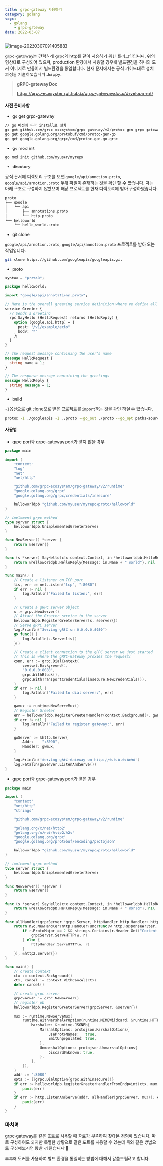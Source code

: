 ```yaml
---
title: grpc-gateway 사용하기
category: golang
tags:
  - golang
	- grpc-gateway
date: 2022-03-07
---
```


![image-20220307091405883](../../../assets/images/posts/2022-03-07-post-golang-grpc-gateway/image-20220307091405883.png)

grpc-gateway는 간략하게 grpc와 http를 같이 사용하기 위한 플러그인입니다. 위의 형상대로 구성되어 있으며, production 환경에서 사용할 경우에 빌드환경을 하나의 도커 이미지로 만들어서 빌드환경을 통일합니다. 현재 문서에서는 공식 가이드대로 설치 과정을 기술하였습니다.:happy:

> **gRPC-gateway Doc**
>
> https://grpc-ecosystem.github.io/grpc-gateway/docs/development/

#### 사전 준비사항

- go get grpc-gateway

```bash
// go 버전에 따라 install로 설치
go get github.com/grpc-ecosystem/grpc-gateway/v2/protoc-gen-grpc-gateway
go get google.golang.org/protobuf/cmd/protoc-gen-go
go get google.golang.org/grpc/cmd/protoc-gen-go-grpc
```

- go mod init

```bash
go mod init github.com/myuser/myrepo
```

- directory

공식 문서에 디렉토리 구조를 보면 `google/api/annotion.proto`, `google/api/annotion.proto` 두개 파일이 존재하는 것을 확인 할 수 있습니다. 저는 아래 구조로 구성하지 않았으며 해당 프로젝트를 현재 디렉토리에 받아 구성하였습니다.

```bash
proto
├── google
│   └── api
│       ├── annotations.proto
│       └── http.proto
└── helloworld
    └── hello_world.proto
```

- git clone

`google/api/annotion.proto`, `google/api/annotion.proto` 프로젝트를 받아 오는 작업입니다.

```bash
git clone https://github.com/googleapis/googleapis.git
```

- proto

```protobuf
syntax = "proto3";

package helloworld;

import "google/api/annotations.proto";

// Here is the overall greeting service definition where we define all our endpoints
service Greeter {
  // Sends a greeting
  rpc SayHello (HelloRequest) returns (HelloReply) {
    option (google.api.http) = {
      post: "/v1/example/echo"
      body: "*"
    };
  }
}

// The request message containing the user's name
message HelloRequest {
  string name = 1;
}

// The response message containing the greetings
message HelloReply {
  string message = 1;
}
```

- build

`-I`옵션으로 git clone으로 받은 프로젝트를 `import`하는 것을 확인 하실 수 있습니다.

```bash
protoc -I ./googleapis -I ./proto --go_out ./proto --go_opt paths=source_relative --go-grpc_out ./proto --go-grpc_opt paths=source_relative --grpc-gateway_out ./proto --grpc-gateway_opt paths=source_relative ./proto/helloworld/hello_world.proto
```

#### 사용법

- grpc port와 grpc-gateway port가 같지 않을 경우

```go
package main

import (
	"context"
	"log"
	"net"
	"net/http"

	"github.com/grpc-ecosystem/grpc-gateway/v2/runtime"
	"google.golang.org/grpc"
	"google.golang.org/grpc/credentials/insecure"

	helloworldpb "github.com/myuser/myrepo/proto/helloworld"
)

// implement grpc method
type server struct {
	helloworldpb.UnimplementedGreeterServer
}

func NewServer() *server {
	return &server{}
}

func (s *server) SayHello(ctx context.Context, in *helloworldpb.HelloRequest) (*helloworldpb.HelloReply, error) {
	return &helloworldpb.HelloReply{Message: in.Name + " world"}, nil
}

func main() {
	// Create a listener on TCP port
	lis, err := net.Listen("tcp", ":8080")
	if err != nil {
		log.Fatalln("Failed to listen:", err)
	}

	// Create a gRPC server object
	s := grpc.NewServer()
	// Attach the Greeter service to the server
	helloworldpb.RegisterGreeterServer(s, &server{})
	// Serve gRPC server
	log.Println("Serving gRPC on 0.0.0.0:8080")
	go func() {
		log.Fatalln(s.Serve(lis))
	}()

	// Create a client connection to the gRPC server we just started
	// This is where the gRPC-Gateway proxies the requests
	conn, err := grpc.DialContext(
		context.Background(),
		"0.0.0.0:8080",
		grpc.WithBlock(),
		grpc.WithTransportCredentials(insecure.NewCredentials()),
	)
	if err != nil {
		log.Fatalln("Failed to dial server:", err)
	}

	gwmux := runtime.NewServeMux()
	// Register Greeter
	err = helloworldpb.RegisterGreeterHandler(context.Background(), gwmux, conn)
	if err != nil {
		log.Fatalln("Failed to register gateway:", err)
	}

	gwServer := &http.Server{
		Addr:    ":8090",
		Handler: gwmux,
	}

	log.Println("Serving gRPC-Gateway on http://0.0.0.0:8090")
	log.Fatalln(gwServer.ListenAndServe())
}
```

- grpc port와 grpc-gateway port가 같은 경우

```go
package main

import (
	"context"
	"net/http"
	"strings"

	"github.com/grpc-ecosystem/grpc-gateway/v2/runtime"

	"golang.org/x/net/http2"
	"golang.org/x/net/http2/h2c"
	"google.golang.org/grpc"
	"google.golang.org/protobuf/encoding/protojson"

	helloworldpb "github.com/myuser/myrepo/proto/helloworld"
)

// implement grpc method
type server struct {
	helloworldpb.UnimplementedGreeterServer
}

func NewServer() *server {
	return &server{}
}

func (s *server) SayHello(ctx context.Context, in *helloworldpb.HelloRequest) (*helloworldpb.HelloReply, error) {
	return &helloworldpb.HelloReply{Message: in.Name + " world"}, nil
}

func allHandler(grpcServer *grpc.Server, httpHandler http.Handler) http.Handler {
	return h2c.NewHandler(http.HandlerFunc(func(w http.ResponseWriter, r *http.Request) {
		if r.ProtoMajor == 2 && strings.Contains(r.Header.Get("Content-Type"), "application/grpc") {
			grpcServer.ServeHTTP(w, r)
		} else {
			httpHandler.ServeHTTP(w, r)
		}
	}), &http2.Server{})
}

func main() {
	// create context
	ctx := context.Background()
	ctx, cancel := context.WithCancel(ctx)
	defer cancel()

	// create grpc server
	grpcServer := grpc.NewServer()
	// register pb
	helloworldpb.RegisterGreeterServer(grpcServer, &server{})

	mux := runtime.NewServeMux(
		runtime.WithMarshalerOption(runtime.MIMEWildcard, &runtime.HTTPBodyMarshaler{
			Marshaler: &runtime.JSONPb{
				MarshalOptions: protojson.MarshalOptions{
					UseProtoNames:   true,
					EmitUnpopulated: true,
				},
				UnmarshalOptions: protojson.UnmarshalOptions{
					DiscardUnknown: true,
				},
			},
		}),
	)
	addr := ":8080"
	opts := []grpc.DialOption{grpc.WithInsecure()}
	if err := helloworldpb.RegisterGreeterHandlerFromEndpoint(ctx, mux, addr, opts); err != nil {
		panic(err)
	}
	if err := http.ListenAndServe(addr, allHandler(grpcServer, mux)); err != nil {
		panic(err)
	}
}

```

### 마치며

grpc-gateway를 같은 포트로 사용할 때 자료가 부족하여 찾아본 경험이 있습니다. 따로 구성하여도 되지만 특별한 상황으로 같은 포트를 사용할 수 있는데 위와 같은 방법으로 구성해보시면 좋을 꺼 같습니다 :bear:

추후에 도커를 사용하여 빌드 환경을 통일하는 방법에 대해서 말씀드릴려고 합니다.
